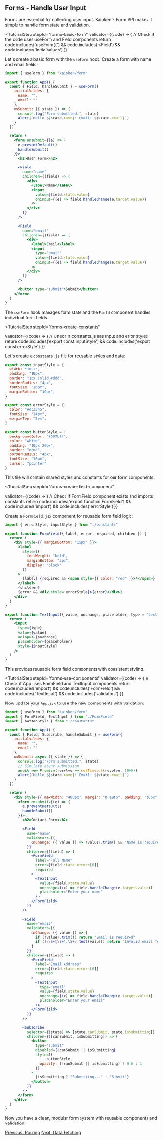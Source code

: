 

## Forms - Handle User Input

Forms are essential for collecting user input. Kaioken's Form API makes it simple to handle form state and validation.

<TutorialStep 
  stepId="forms-basic-form"
  validator={(code) => {
    // Check if the code uses useForm and Field components
    return code.includes('useForm({') && code.includes('<Field') && code.includes('initialValues')
  }}
>
  Let's create a basic form with the `useForm` hook. Create a form with name and email fields:

  ```jsx
  import { useForm } from "kaioken/form"

  export function App() {
    const { Field, handleSubmit } = useForm({
      initialValues: {
        name: "",
        email: ""
      },
      onSubmit: ({ state }) => {
        console.log("Form submitted:", state)
        alert(`Hello ${state.name}! Email: ${state.email}`)
      }
    })

    return (
      <form onsubmit={(e) => {
        e.preventDefault()
        handleSubmit()
      }}>
        <h2>User Form</h2>
        
        <Field
          name="name"
          children={(field) => (
            <div>
              <label>Name</label>
              <input
                value={field.state.value}
                oninput={(e) => field.handleChange(e.target.value)}
              />
            </div>
          )}
        />
        
        <Field
          name="email"
          children={(field) => (
            <div>
              <label>Email</label>
              <input
                type="email"
                value={field.state.value}
                oninput={(e) => field.handleChange(e.target.value)}
              />
            </div>
          )}
        />
        
        <button type="submit">Submit</button>
      </form>
    )
  }
  ```

  The `useForm` hook manages form state and the `Field` component handles individual form fields.
</TutorialStep>

<TutorialStep 
  stepId="forms-create-constants"
  
  validator={(code) => {
    // Check if constants.js has input and error styles
    return code.includes('export const inputStyle') && code.includes('export const errorStyle')
  }}
>
  Let's create a `constants.js` file for reusable styles and data:

  ```js
  export const inputStyle = {
    width: "100%",
    padding: "10px",
    border: "1px solid #ddd",
    borderRadius: "4px",
    fontSize: "16px",
    marginBottom: "10px",
  }

  export const errorStyle = {
    color: "#dc3545",
    fontSize: "14px",
    marginTop: "5px",
  }

  export const buttonStyle = {
    backgroundColor: "#007bff",
    color: "white",
    padding: "10px 20px",
    border: "none",
    borderRadius: "4px",
    fontSize: "16px",
    cursor: "pointer"
  }
  ```

  This file will contain shared styles and constants for our form components.
</TutorialStep>

<TutorialStep 
  stepId="forms-create-field-component"
  
  validator={(code) => {
    // Check if FormField component exists and imports constants
    return code.includes('export function FormField') && code.includes('import') && code.includes('errorStyle')
  }}
>
  Create a `FormField.jsx` component for reusable form field logic:

  ```jsx
  import { errorStyle, inputStyle } from "./constants"

  export function FormField({ label, error, required, children }) {
    return (
      <div style={{ marginBottom: "15px" }}>
        <label
          style={{ 
            fontWeight: "bold", 
            marginBottom: "5px", 
            display: "block" 
          }}
        >
          {label} {required && <span style={{ color: "red" }}>*</span>}
        </label>
        {children}
        {error && <div style={errorStyle}>{error}</div>}
      </div>
    )
  }

  export function TextInput({ value, onchange, placeholder, type = "text" }) {
    return (
      <input
        type={type}
        value={value}
        oninput={onchange}
        placeholder={placeholder}
        style={inputStyle}
      />
    )
  }
  ```

  This provides reusable form field components with consistent styling.
</TutorialStep>

<TutorialStep 
  stepId="forms-use-components"
  validator={(code) => {
    // Check if App uses FormField and TextInput components
    return code.includes('import') && code.includes('FormField') && code.includes('TextInput') && code.includes('validators')
  }}
>
  Now update your `App.jsx` to use the new components with validation:

  ```jsx
  import { useForm } from "kaioken/form"
  import { FormField, TextInput } from "./FormField"
  import { buttonStyle } from "./constants"

  export function App() {
    const { Field, Subscribe, handleSubmit } = useForm({
      initialValues: {
        name: "",
        email: ""
      },
      onSubmit: async ({ state }) => {
        console.log("Form submitted:", state)
        // Simulate async submission
        await new Promise(resolve => setTimeout(resolve, 1000))
        alert(`Hello ${state.name}! Email: ${state.email}`)
      }
    })

    return (
      <div style={{ maxWidth: "400px", margin: "0 auto", padding: "20px" }}>
        <form onsubmit={(e) => {
          e.preventDefault()
          handleSubmit()
        }}>
          <h2>Contact Form</h2>
          
          <Field
            name="name"
            validators={{
              onChange: ({ value }) => !value?.trim() && "Name is required"
            }}
            children={(field) => (
              <FormField 
                label="Full Name" 
                error={field.state.errors[0]}
                required
              >
                <TextInput
                  value={field.state.value}
                  onchange={(e) => field.handleChange(e.target.value)}
                  placeholder="Enter your name"
                />
              </FormField>
            )}
          />
          
          <Field
            name="email"
            validators={{
              onChange: ({ value }) => {
                if (!value?.trim()) return "Email is required"
                if (!/\S+@\S+\.\S+/.test(value)) return "Invalid email format"
              }
            }}
            children={(field) => (
              <FormField 
                label="Email Address" 
                error={field.state.errors[0]}
                required
              >
                <TextInput
                  type="email"
                  value={field.state.value}
                  onchange={(e) => field.handleChange(e.target.value)}
                  placeholder="Enter your email"
                />
              </FormField>
            )}
          />
          
          <Subscribe
            selector={(state) => [state.canSubmit, state.isSubmitting]}
            children={([canSubmit, isSubmitting]) => (
              <button
                type="submit"
                disabled={!canSubmit || isSubmitting}
                style={{
                  ...buttonStyle,
                  opacity: (!canSubmit || isSubmitting) ? 0.6 : 1
                }}
              >
                {isSubmitting ? "Submitting..." : "Submit"}
              </button>
            )}
          />
        </form>
      </div>
    )
  }
  ```

  Now you have a clean, modular form system with reusable components and validation!
</TutorialStep>

<div className="flex justify-between">
  <a href="/tutorial/routing" className="link-button">Previous: Routing</a>
  <a href="/tutorial/fetching/use-async" className="link-button">Next: Data Fetching</a>
</div> 
